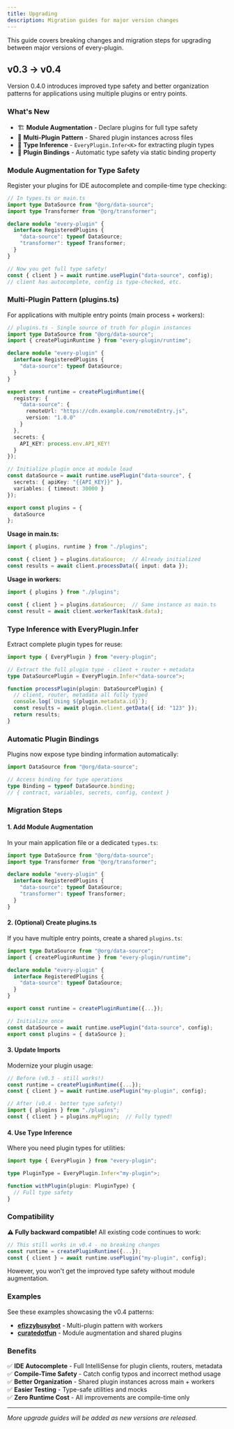 ```yaml
---
title: Upgrading
description: Migration guides for major version changes
---
```


This guide covers breaking changes and migration steps for upgrading between major versions of every-plugin.

## v0.3 → v0.4

Version 0.4.0 introduces improved type safety and better organization patterns for applications using multiple plugins or entry points.

### What's New

- 🏗️ **Module Augmentation** - Declare plugins for full type safety
- 📂 **Multi-Plugin Pattern** - Shared plugin instances across files
- 🔧 **Type Inference** - `EveryPlugin.Infer<K>` for extracting plugin types
- 🔗 **Plugin Bindings** - Automatic type safety via static binding property

### Module Augmentation for Type Safety

Register your plugins for IDE autocomplete and compile-time type checking:

```typescript
// In types.ts or main.ts
import type DataSource from "@org/data-source";
import type Transformer from "@org/transformer";

declare module "every-plugin" {
  interface RegisteredPlugins {
    "data-source": typeof DataSource;
    "transformer": typeof Transformer;
  }
}

// Now you get full type safety!
const { client } = await runtime.usePlugin("data-source", config);
// client has autocomplete, config is type-checked, etc.
```

### Multi-Plugin Pattern (plugins.ts)

For applications with multiple entry points (main process + workers):

```typescript
// plugins.ts - Single source of truth for plugin instances
import type DataSource from "@org/data-source";
import { createPluginRuntime } from "every-plugin/runtime";

declare module "every-plugin" {
  interface RegisteredPlugins {
    "data-source": typeof DataSource;
  }
}

export const runtime = createPluginRuntime({
  registry: {
    "data-source": {
      remoteUrl: "https://cdn.example.com/remoteEntry.js",
      version: "1.0.0"
    }
  },
  secrets: {
    API_KEY: process.env.API_KEY!
  }
});

// Initialize plugin once at module load
const dataSource = await runtime.usePlugin("data-source", {
  secrets: { apiKey: "{{API_KEY}}" },
  variables: { timeout: 30000 }
});

export const plugins = {
  dataSource
};
```

**Usage in main.ts:**
```typescript
import { plugins, runtime } from "./plugins";

const { client } = plugins.dataSource;  // Already initialized
const results = await client.processData({ input: data });
```

**Usage in workers:**
```typescript
import { plugins } from "./plugins";

const { client } = plugins.dataSource;  // Same instance as main.ts
const result = await client.workerTask(task.data);
```

### Type Inference with EveryPlugin.Infer

Extract complete plugin types for reuse:

```typescript
import type { EveryPlugin } from "every-plugin";

// Extract the full plugin type - client + router + metadata
type DataSourcePlugin = EveryPlugin.Infer<"data-source">;

function processPlugin(plugin: DataSourcePlugin) {
  // client, router, metadata all fully typed
  console.log(`Using ${plugin.metadata.id}`);
  const results = await plugin.client.getData({ id: "123" });
  return results;
}
```

### Automatic Plugin Bindings

Plugins now expose type binding information automatically:

```typescript
import DataSource from "@org/data-source";

// Access binding for type operations
type Binding = typeof DataSource.binding;
// { contract, variables, secrets, config, context }
```

### Migration Steps

#### 1. Add Module Augmentation

In your main application file or a dedicated `types.ts`:

```typescript
import type DataSource from "@org/data-source";
import type Transformer from "@org/transformer";

declare module "every-plugin" {
  interface RegisteredPlugins {
    "data-source": typeof DataSource;
    "transformer": typeof Transformer;
  }
}
```

#### 2. (Optional) Create plugins.ts

If you have multiple entry points, create a shared `plugins.ts`:

```typescript
import type DataSource from "@org/data-source";
import { createPluginRuntime } from "every-plugin/runtime";

declare module "every-plugin" {
  interface RegisteredPlugins {
    "data-source": typeof DataSource;
  }
}

export const runtime = createPluginRuntime({...});

// Initialize once
const dataSource = await runtime.usePlugin("data-source", config);
export const plugins = { dataSource };
```

#### 3. Update Imports

Modernize your plugin usage:

```typescript
// Before (v0.3 - still works!)
const runtime = createPluginRuntime({...});
const { client } = await runtime.usePlugin("my-plugin", config);

// After (v0.4 - better type safety!)
import { plugins } from "./plugins";
const { client } = plugins.myPlugin;  // Fully typed!
```

#### 4. Use Type Inference

Where you need plugin types for utilities:

```typescript
import type { EveryPlugin } from "every-plugin";

type PluginType = EveryPlugin.Infer<"my-plugin">;

function withPlugin(plugin: PluginType) {
  // Full type safety
}
```

### Compatibility

**⚠️ Fully backward compatible!** All existing code continues to work:

```typescript
// This still works in v0.4 - no breaking changes
const runtime = createPluginRuntime({...});
const { client } = await runtime.usePlugin("my-plugin", config);
```

However, you won't get the improved type safety without module augmentation.

### Examples

See these examples showcasing the v0.4 patterns:
- **[efizzybusybot](../../examples/efizzybusybot)** - Multi-plugin pattern with workers
- **[curatedotfun](../../examples/curatedotfun)** - Module augmentation and shared plugins

### Benefits

✅ **IDE Autocomplete** - Full IntelliSense for plugin clients, routers, metadata  
✅ **Compile-Time Safety** - Catch config typos and incorrect method usage  
✅ **Better Organization** - Shared plugin instances across main + workers  
✅ **Easier Testing** - Type-safe utilities and mocks  
✅ **Zero Runtime Cost** - All improvements are compile-time only

---

*More upgrade guides will be added as new versions are released.*
